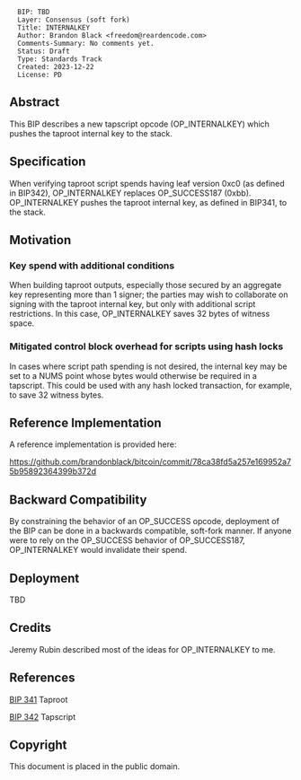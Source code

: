 <pre>
  BIP: TBD
  Layer: Consensus (soft fork)
  Title: INTERNALKEY
  Author: Brandon Black <freedom@reardencode.com>
  Comments-Summary: No comments yet.
  Status: Draft
  Type: Standards Track
  Created: 2023-12-22
  License: PD
</pre>

==Abstract==

This BIP describes a new tapscript opcode (OP_INTERNALKEY) which pushes the
taproot internal key to the stack.

==Specification==

When verifying taproot script spends having leaf version 0xc0 (as defined in
BIP342), OP_INTERNALKEY replaces OP_SUCCESS187 (0xbb). OP_INTERNALKEY pushes
the taproot internal key, as defined in BIP341, to the stack.

==Motivation==

===Key spend with additional conditions===

When building taproot outputs, especially those secured by an aggregate key
representing more than 1 signer; the parties may wish to collaborate on signing
with the taproot internal key, but only with additional script restrictions. In
this case, OP_INTERNALKEY saves 32 bytes of witness space.

===Mitigated control block overhead for scripts using hash locks===

In cases where script path spending is not desired, the internal key may be set
to a NUMS point whose bytes would otherwise be required in a tapscript. This
could be used with any hash locked transaction, for example, to save 32 witness
bytes.

==Reference Implementation==

A reference implementation is provided here:

https://github.com/brandonblack/bitcoin/commit/78ca38fd5a257e169952a75b95892364399b372d

==Backward Compatibility==

By constraining the behavior of an OP_SUCCESS opcode, deployment of the BIP can
be done in a backwards compatible, soft-fork manner. If anyone were to rely on
the OP_SUCCESS behavior of OP_SUCCESS187, OP_INTERNALKEY would invalidate their
spend.

==Deployment==

TBD

==Credits==

Jeremy Rubin described most of the ideas for OP_INTERNALKEY to me.

==References==

[https://github.com/bitcoin/bips/blob/master/bip-0341.mediawiki BIP 341] Taproot

[https://github.com/bitcoin/bips/blob/master/bip-0342.mediawiki BIP 342] Tapscript

==Copyright==

This document is placed in the public domain.
